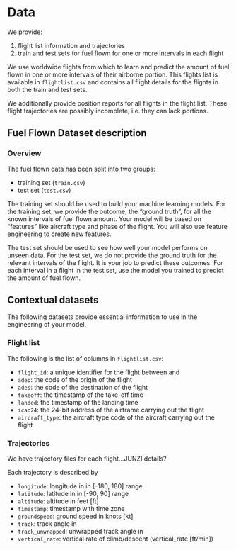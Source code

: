 # Data
We provide:

1. flight list information and trajectories
1. train and test sets for fuel flown for one or more intervals in each flight

We use worldwide flights from which to learn and predict the amount of 
fuel flown in one or more intervals of their airborne portion.
This flights list is available in `flightlist.csv` and contains all flight
details for the flights in both the train and test sets.

We additionally provide \acr{ADS-B} position reports for all flights in
the flight list. These flight trajectories are possibly incomplete,
i.e. they can lack portions.

## Fuel Flown Dataset description

### Overview

The fuel flown data has been split into two groups:

* training set (`train.csv`)
* test set (`test.csv`)

The training set should be used to build your machine learning models.
For the training set, we provide the outcome, the “ground truth”, for all
the known intervals of fuel flown amount.
Your model will be based on “features” like aircraft type and phase of the
flight. You will also use feature engineering to create new features.

The test set should be used to see how well your model performs on unseen data. For the test set, we do not provide the ground truth for the relevant intervals
of the flight. It is your job to predict these outcomes.
For each interval in a flight in the test set, use the model you trained to
predict the amount of fuel flown.


## Contextual datasets

The following datasets provide essential information to use in the engineering
of your model.

### Flight list
The following is the list of columns in `flightlist.csv`:

* `flight_id`: a unique identifier for the flight between \acr{ADEP} and
  \acr{ADES}
* `adep`: the \acr{ICAO} code of the origin of the flight
* `ades`: the \acr{ICAO} code of the destination of the flight
* `takeoff`: the \acr{UTC} timestamp of the take-off time
* `landed`: the \acr{UTC} timestamp of the landing time
* `icao24`: the \acr{ICAO} 24-bit address of the airframe carrying out the flight
* `aircraft_type`: the \acr{ICAO} aircraft type code of the aircraft carrying
  out the flight


### Trajectories
We have trajectory files for each flight...JUNZI details?

Each trajectory is described by

* `longitude`: longitude in \acr{DD} in [-180, 180] range
* `latitude`: latitude in \acr{DD} in [-90, 90] range
* `altitude`: altitude in feet [ft]
* `timestamp`: timestamp with time zone
* `groundspeed`: ground speed in knots [kt]
* `track`: track angle in \acr{DD}
* `track_unwrapped`: unwrapped track angle in \acr{DD}
* `vertical_rate`: vertical rate of climb/descent (vertical_rate [ft/min])

